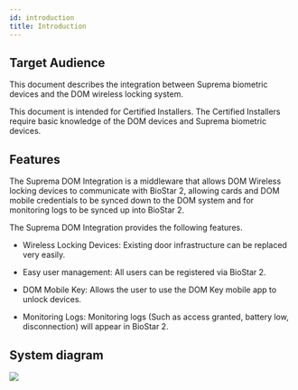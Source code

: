 ```yaml
---
id: introduction
title: Introduction
---
```


## Target Audience

This document describes the integration between Suprema biometric devices and the DOM wireless locking system.

This document is intended for Certified Installers. The Certified Installers require basic knowledge of the DOM devices and Suprema biometric devices.

## Features

The Suprema DOM Integration is a middleware that allows DOM Wireless locking devices to communicate with BioStar 2, allowing cards and DOM mobile credentials to be synced down to the DOM system and for monitoring logs to be synced up into BioStar 2.

The Suprema DOM Integration provides the following features.

* Wireless Locking Devices: Existing door infrastructure can be replaced very easily.

* Easy user management: All users can be registered via BioStar 2.

* DOM Mobile Key: Allows the user to use the DOM Key mobile app to unlock devices.

* Monitoring Logs: Monitoring logs (Such as access granted, battery low, disconnection) will appear in BioStar 2.

## System diagram

<Image src='/img/integration/system-diagram-dom.png' alone />
